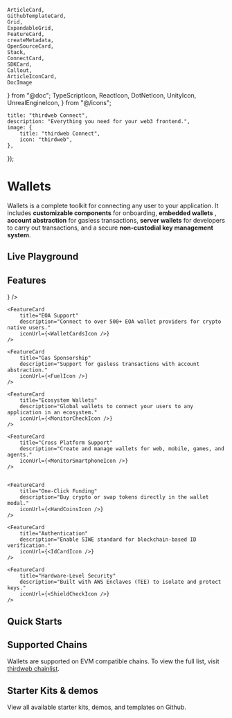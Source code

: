 	ArticleCard,
	GithubTemplateCard,
	Grid,
	ExpandableGrid,
	FeatureCard,
	createMetadata,
	OpenSourceCard,
	Stack,
	ConnectCard,
	SDKCard,
	Callout,
	ArticleIconCard,
	DocImage
} from "@doc";
	TypeScriptIcon,
	ReactIcon,
	DotNetIcon,
	UnityIcon,
	UnrealEngineIcon,
} from "@/icons";


	title: "thirdweb Connect",
	description: "Everything you need for your web3 frontend.",
	image: {
		title: "thirdweb Connect",
		icon: "thirdweb",
	},
});

# Wallets

Wallets is a complete toolkit for connecting any user to your application. It includes **customizable components** for onboarding, **embedded wallets** , **account abstraction**
for gasless transactions, **server wallets** for developers to carry out transactions, and a secure **non-custodial key management system**.

## Live Playground

<Stack>

<ArticleIconCard
	title="Try Wallets"
	icon={ExternalLinkIcon}
	href="https://playground.thirdweb.com"
	description="Try out the wallet components live in the interactive playground"
/>

</Stack>

## Features

<div
	className="my-4 grid gap-2 md:grid-cols-2 lg:grid-cols-2"
>
	<FeatureCard
		title="Non-Custodial Wallets"
		description="Secure non-custodial wallets only accessible by the owner."
		iconUrl={<UserLockIcon />}
	/>

	<FeatureCard
		title="EOA Support"
		description="Connect to over 500+ EOA wallet providers for crypto native users."
		iconUrl={<WalletCardsIcon />}
	/>

	<FeatureCard
		title="Gas Sponsorship"
		description="Support for gasless transactions with account abstraction."
		iconUrl={<FuelIcon />}
	/>
			
	<FeatureCard
		title="Ecosystem Wallets"
		description="Global wallets to connect your users to any application in an ecosystem."
		iconUrl={<MonitorCheckIcon />}
	/>
		
	<FeatureCard
		title="Cross Platform Support"
		description="Create and manage wallets for web, mobile, games, and agents."
		iconUrl={<MonitorSmartphoneIcon />}
	/>


	<FeatureCard
		title="One-Click Funding"
		description="Buy crypto or swap tokens directly in the wallet modal."
		iconUrl={<HandCoinsIcon />}
	/>

	<FeatureCard
		title="Authentication"
		description="Enable SIWE standard for blockchain-based ID verification."
		iconUrl={<IdCardIcon />}
	/>

	<FeatureCard
		title="Hardware-Level Security"
		description="Built with AWS Enclaves (TEE) to isolate and protect keys."
		iconUrl={<ShieldCheckIcon />}
	/>

</div>

## Quick Starts

<Grid>
	<SDKCard
		title="TypeScript"
		href="/typescript/v5/getting-started"
		icon={TypeScriptIcon}
	/>
	<SDKCard title="React" href="/react/v5/getting-started" icon={ReactIcon} />
	<SDKCard
		title="React Native"
		href="/react-native/v5/getting-started"
		icon={ReactIcon}
	/>
	<SDKCard title="DotNet" href="/dotnet/getting-started" icon={DotNetIcon} />
	<SDKCard title="Unity" href="/unity/v5/getting-started" icon={UnityIcon} />
	<SDKCard
		title="Unreal Engine"
		href="/unreal-engine/getting-started"
		icon={UnrealEngineIcon}
	/>
</Grid>

## Supported Chains

Wallets are supported on EVM compatible chains. To view the full list, visit [thirdweb chainlist](https://thirdweb.com/chainlist?service=connect-sdk).

<DocImage src={SupportedChains} />

## Starter Kits & demos

View all available starter kits, demos, and templates on Github.

<GithubTemplateCard
	title="View all templates"
	href="https://github.com/thirdweb-example"
/>
